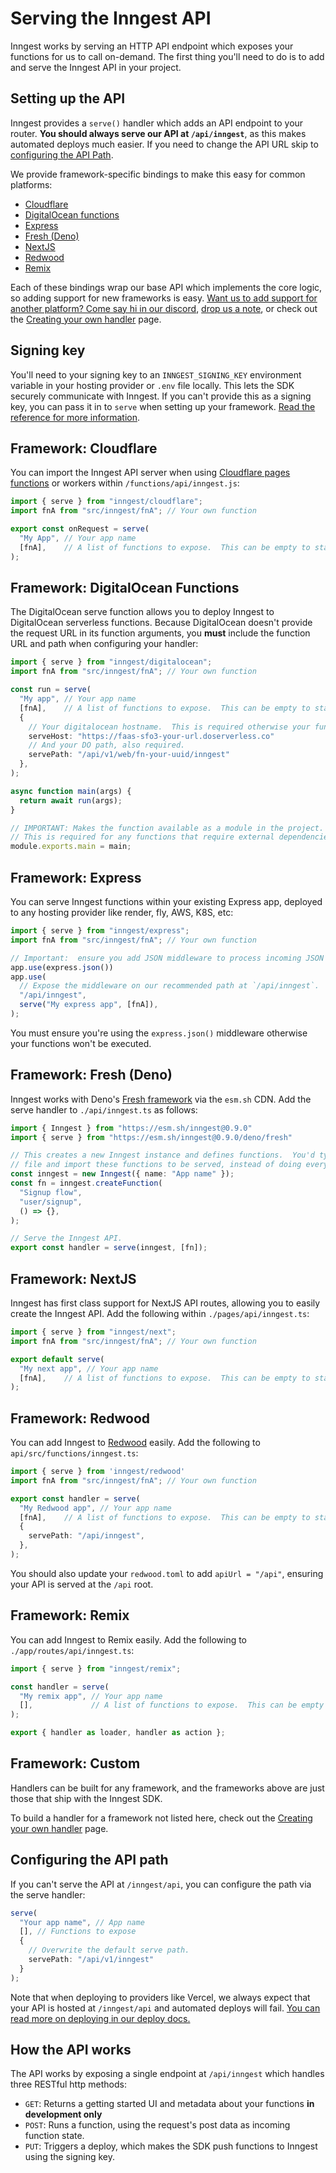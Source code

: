 # Serving the Inngest API

Inngest works by serving an HTTP API endpoint which exposes your functions for us to call on-demand.
The first thing you'll need to do is to add and serve the Inngest API in your project.

## Setting up the API

Inngest provides a `serve()` handler which adds an API endpoint to your router.  **You should always
serve our API at `/api/inngest`**, as this makes automated deploys much easier.  If you need to
change the API URL skip to [configuring the API Path](#configuring-the-api-path).

We provide framework-specific bindings to make this easy for common platforms:

- [Cloudflare](#framework-cloudflare)
- [DigitalOcean functions](#framework-digital-ocean-functions)
- [Express](#framework-express)
- [Fresh (Deno)](#framework-fresh-deno)
- [NextJS](#framework-next-js)
- [Redwood](#framework-redwood)
- [Remix](#framework-remix)

Each of these bindings wrap our base API which implements the core logic, so adding support for new
frameworks is easy.  [Want us to add support for another platform?  Come say hi in our discord](/discord), [drop us a note](/contact), or check out the [Creating your own handler](#) page.

## Signing key

You'll need to your signing key to an `INNGEST_SIGNING_KEY` environment variable in your hosting
provider or `.env` file locally.  This lets the SDK securely communicate with Inngest.  If you can't
provide this as a signing key, you can pass it in to `serve` when setting up your framework.  [Read
the reference for more information](/docs/sdk/reference/serve#reference).

## Framework: Cloudflare

You can import the Inngest API server when using <a href="https://developers.cloudflare.com/pages/platform/functions/" target="_blank" rel="nofollow">Cloudflare pages functions</a> or workers within `/functions/api/inngest.js`:

```typescript
import { serve } from "inngest/cloudflare";
import fnA from "src/inngest/fnA"; // Your own function

export const onRequest = serve(
  "My App", // Your app name
  [fnA],    // A list of functions to expose.  This can be empty to start.
);
```


## Framework: DigitalOcean Functions

The DigitalOcean serve function allows you to deploy Inngest to DigitalOcean serverless functions.
Because DigitalOcean doesn't provide the request URL in its function arguments, you **must** include
the function URL and path when configuring your handler:

```typescript
import { serve } from "inngest/digitalocean";
import fnA from "src/inngest/fnA"; // Your own function

const run = serve(
  "My app", // Your app name
  [fnA],    // A list of functions to expose.  This can be empty to start.
  {
    // Your digitalocean hostname.  This is required otherwise your functions won't work.
    serveHost: "https://faas-sfo3-your-url.doserverless.co"
    // And your DO path, also required.
    servePath: "/api/v1/web/fn-your-uuid/inngest"
  },
);

async function main(args) {
  return await run(args);
}

// IMPORTANT: Makes the function available as a module in the project.
// This is required for any functions that require external dependencies.
module.exports.main = main;
```

## Framework: Express

You can serve Inngest functions within your existing Express app, deployed to any hosting provider
like render, fly, AWS, K8S, etc:

```typescript
import { serve } from "inngest/express";
import fnA from "src/inngest/fnA"; // Your own function

// Important:  ensure you add JSON middleware to process incoming JSON POST payloads.
app.use(express.json())
app.use(
  // Expose the middleware on our recommended path at `/api/inngest`.
  "/api/inngest",
  serve("My express app", [fnA]),
);
```

You must ensure you're using the `express.json()` middleware otherwise your functions won't be
executed.

## Framework: Fresh (Deno)

Inngest works with Deno's <a href="https://fresh.deno.dev/" target="_blank" rel="nofollow">Fresh
framework</a> via the `esm.sh` CDN.  Add the serve handler to `./api/inngest.ts` as follows:

```typescript
import { Inngest } from "https://esm.sh/inngest@0.9.0"
import { serve } from "https://esm.sh/inngest@0.9.0/deno/fresh"

// This creates a new Inngest instance and defines functions.  You'd typically do this in another
// file and import these functions to be served, instead of doing everything in this API.
const inngest = new Inngest({ name: "App name" });
const fn = inngest.createFunction(
  "Signup flow",
  "user/signup",
  () => {},
);

// Serve the Inngest API.
export const handler = serve(inngest, [fn]);
```

## Framework: NextJS

Inngest has first class support for NextJS API routes, allowing you to easily create the Inngest API.
Add the following within `./pages/api/inngest.ts`:

```typescript
import { serve } from "inngest/next";
import fnA from "src/inngest/fnA"; // Your own function

export default serve(
  "My next app", // Your app name
  [fnA],    // A list of functions to expose.  This can be empty to start.
);
```

## Framework: Redwood

You can add Inngest to [Redwood](https://redwoodjs.com/) easily.  Add the following to
`api/src/functions/inngest.ts`:

```typescript
import { serve } from 'inngest/redwood'
import fnA from "src/inngest/fnA"; // Your own function

export const handler = serve(
  "My Redwood app", // Your app name
  [fnA],    // A list of functions to expose.  This can be empty to start.
  {
    servePath: "/api/inngest",
  },
);
```

You should also update your `redwood.toml` to add `apiUrl = "/api"`, ensuring your API is served
at the `/api` root.

## Framework: Remix

You can add Inngest to Remix easily.  Add the following to `./app/routes/api/inngest.ts`:

```typescript
import { serve } from "inngest/remix";

const handler = serve(
  "My remix app", // Your app name
  [],             // A list of functions to expose.  This can be empty to start.
);

export { handler as loader, handler as action };
```

## Framework: Custom

Handlers can be built for any framework, and the frameworks above are just those that ship with the Inngest SDK.

To build a handler for a framework not listed here, check out the [Creating your own handler](#) page.

## Configuring the API path

If you can't serve the API at `/inngest/api`, you can configure the path via the serve handler:

```typescript
serve(
  "Your app name", // App name
  [], // Functions to expose
  {
    // Overwrite the default serve path.
    servePath: "/api/v1/inngest"
  }
);
```

Note that when deploying to providers like Vercel, we always expect that your API is hosted at
`/inngest/api` and automated deploys will fail.  [You can read more on deploying in our deploy docs.](/docs/deploy)

## How the API works

The API works by exposing a single endpoint at `/api/inngest` which handles three RESTful http methods:

- `GET`:  Returns a getting started UI and metadata about your functions **in development only**
- `POST`:  Runs a function, using the request's post data as incoming function state.
- `PUT`:  Triggers a deploy, which makes the SDK push functions to Inngest using the signing key.

